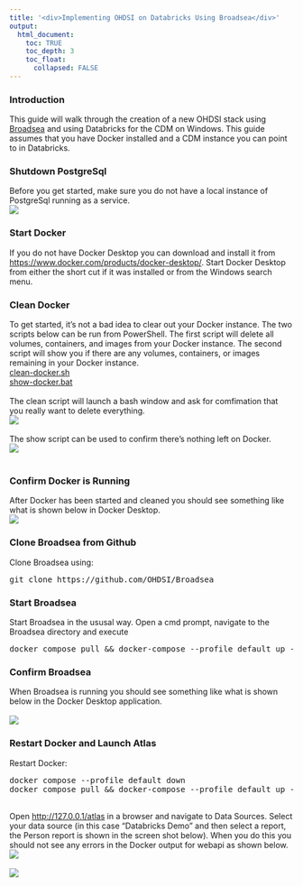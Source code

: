 ---
title: '<div>Implementing OHDSI on Databricks Using Broadsea</div>'
output:
  html_document:
    toc: TRUE
    toc_depth: 3
    toc_float:
      collapsed: FALSE
---

<p>

  <!-- * * *
  *
  * INTRODUCTION
  *
  * * * -->
  <h3>Introduction</h3>
  This guide will walk through the creation of a new OHDSI stack using 
  <a href="https://github.com/OHDSI/Broadsea">Broadsea</a> and using Databricks for the CDM on Windows. 
  This guide assumes that you have Docker installed and a CDM instance you can point to in Databricks. 
  <br/>
  <!--
  *
  * Shutdown postgres
  *
  --> 
  <h3>Shutdown PostgreSql</h3>
  Before you get started, make sure you do not have a local instance of PostgreSql running as a service. 
  <br/>
  <img src="img/developer-how-tos/broadsea/00-check-postgres.png" />
  <br/>
  <!--
  *
  * Start Docker
  *
  --> 
  <h3>Start Docker</h3>
  If you do not have Docker Desktop you can download and install it from 
  <a href="https://www.docker.com/products/docker-desktop/">https://www.docker.com/products/docker-desktop/</a>. 
  Start Docker Desktop from either the short cut if it was installed 
  or from the Windows search menu. 
  <br/>
  <!--
  *
  * clear docker
  *
  --> 
  <h3>Clean Docker</h3>
  To get started, it's not a bad idea to clear out your Docker instance. 
  The two scripts below can be run from PowerShell. 
  The first script will delete all volumes, containers, and images from your Docker instance. 
  The second script will show you if there are any volumes, containers, or images remaining in your Docker instance.
  <br/>
  <a href="img/developer-how-tos/broadsea/scripts/clean-docker.sh">clean-docker.sh</a>
  <br/>
  <a href="img/developer-how-tos/broadsea/scripts/show-docker.bat">show-docker.bat</a>
  <br/>
  <br/>
  The clean script will launch a bash window and ask for comfimation that you really want to delete everything. 
  <br/>
  <img src="img/developer-how-tos/broadsea/01-clean.png" />
  <br/>
  <br/>
  The show script can be used to confirm there's nothing left on Docker. 
  <br/>
  <img src="img/developer-how-tos/broadsea/02-show.png" />
  <br/>
  <br/>
  <h3>Confirm Docker is Running</h3>
  After Docker has been started and cleaned you should see something like what is shown below in Docker Desktop. 
  <br/>
  <img src="img/developer-how-tos/broadsea/docker-empty.png" />
  <!-- * * *
  *
  * CLONE FROM GITHUB
  *
  * * * -->
  <h3>Clone Broadsea from Github</h3>
  Clone Broadsea using: 
  <br/>
  <pre class="prescrollable">git clone https://github.com/OHDSI/Broadsea</pre>
  <!-- * * *
  *
  * START BROADSEA
  *
  * * * -->
  <h3>Start Broadsea</h3>
  Start Broadsea in the ususal way. 
  Open a cmd prompt, navigate to the Broadsea directory and execute 
<pre class="pre-scrollable">
docker compose pull && docker-compose --profile default up -d
</pre>
  
  <h3>Confirm Broadsea</h3>
  When Broadsea is running you should see something like what is shown below in the Docker Desktop application. 
  <br/>
  <br/>
  <img src="img/developer-how-tos/broadsea/docker-broadsea.png" />
  <!-- 
  * 
  * RESTART DOCKER AND LAUNCH ATLAS
  *
  * -->
  <h3>Restart Docker and Launch Atlas</h3>
  Restart Docker:
<pre class="prescrollable">
docker compose --profile default down 
docker compose pull && docker-compose --profile default up -d
</pre> 
  <br/>
  Open <a href="http://127.0.0.1/atlas">http://127.0.0.1/atlas</a> in a browser and navigate to Data Sources. 
  Select your data source (in this case "Databricks Demo" and then select a report, the Person report is shown in the screen shot below). 
  When you do this you should not see any errors in the Docker output for webapi as shown below. 
  <br/>
  <img src="img/developer-how-tos/broadsea/05-person-report.png" />
  <br/>
  <br/>
  <img src="img/developer-how-tos/broadsea/06-docker-after-loading-reports.png" />
</p>




